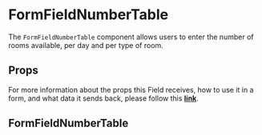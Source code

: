 
<Meta title='FormFields/FormFieldNumberTable/Readme' />

# FormFieldNumberTable

The `FormFieldNumberTable` component allows users to enter the number of rooms available, per day and per type of room.

## Props

For more information about the props this Field receives, how to use it in a form, and what data it sends back, please follow this [**link**](https://simpleviewinc.github.io/sv-mosaic/master/?path=/docs/components-form-readme--page#formfieldnumbertable).

## FormFieldNumberTable

<Preview withSource='none'>
  <stories.Playground />
</Preview>
